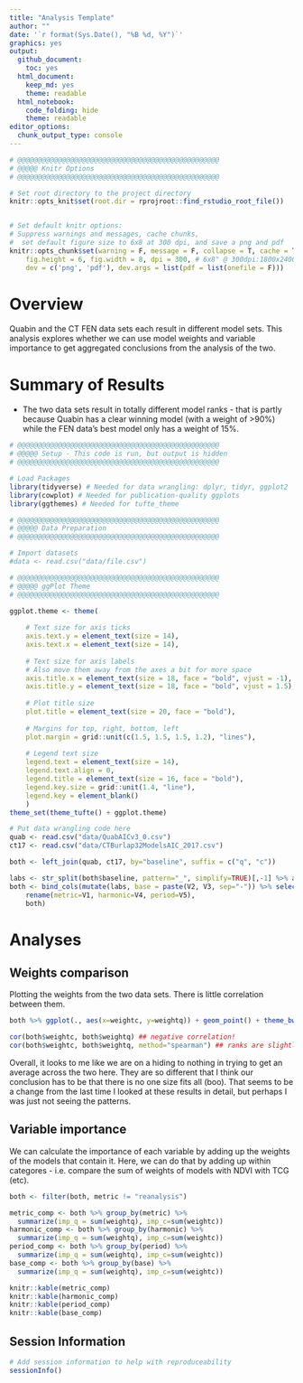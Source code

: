 ```yaml
---
title: "Analysis Template"
author: ""
date: '`r format(Sys.Date(), "%B %d, %Y")`'
graphics: yes
output:
  github_document:
    toc: yes
  html_document:
    keep_md: yes
    theme: readable
  html_notebook:
    code_folding: hide
    theme: readable
editor_options:
  chunk_output_type: console
---
```


```r
# @@@@@@@@@@@@@@@@@@@@@@@@@@@@@@@@@@@@@@@@@@@@@@@@@@
# @@@@@ Knitr Options
# @@@@@@@@@@@@@@@@@@@@@@@@@@@@@@@@@@@@@@@@@@@@@@@@@@

# Set root directory to the project directory
knitr::opts_knit$set(root.dir = rprojroot::find_rstudio_root_file())


# Set default knitr options: 
# Suppress warnings and messages, cache chunks, 
#  set default figure size to 6x8 at 300 dpi, and save a png and pdf
knitr::opts_chunk$set(warning = F, message = F, collapse = T, cache = T,
    fig.height = 6, fig.width = 8, dpi = 300, # 6x8" @ 300dpi:1800x2400=4.3MP
    dev = c('png', 'pdf'), dev.args = list(pdf = list(onefile = F)))

```



# Overview

Quabin and the CT FEN data sets each result in different model sets. This analysis explores whether we can use model weights and variable importance to get aggregated conclusions from the analysis of the two.

# Summary of Results

* The two data sets result in totally different model ranks - that is partly because Quabin has a clear winning model (with a weight of >90%) while the FEN data's best model only has a weight of 15%. 


 

```r

# @@@@@@@@@@@@@@@@@@@@@@@@@@@@@@@@@@@@@@@@@@@@@@@@@@
# @@@@@ Setup - This code is run, but output is hidden
# @@@@@@@@@@@@@@@@@@@@@@@@@@@@@@@@@@@@@@@@@@@@@@@@@@

# Load Packages
library(tidyverse) # Needed for data wrangling: dplyr, tidyr, ggplot2
library(cowplot) # Needed for publication-quality ggplots
library(ggthemes) # Needed for tufte_theme

# @@@@@@@@@@@@@@@@@@@@@@@@@@@@@@@@@@@@@@@@@@@@@@@@@@
# @@@@@ Data Preparation
# @@@@@@@@@@@@@@@@@@@@@@@@@@@@@@@@@@@@@@@@@@@@@@@@@@

# Import datasets
#data <- read.csv("data/file.csv")

# @@@@@@@@@@@@@@@@@@@@@@@@@@@@@@@@@@@@@@@@@@@@@@@@@@
# @@@@@ ggPlot Theme
# @@@@@@@@@@@@@@@@@@@@@@@@@@@@@@@@@@@@@@@@@@@@@@@@@@

ggplot.theme <- theme(
    
    # Text size for axis ticks
    axis.text.y = element_text(size = 14),
    axis.text.x = element_text(size = 14),
    
    # Text size for axis labels
    # Also move them away from the axes a bit for more space
    axis.title.x = element_text(size = 18, face = "bold", vjust = -1),
    axis.title.y = element_text(size = 18, face = "bold", vjust = 1.5),
    
    # Plot title size
    plot.title = element_text(size = 20, face = "bold"),
    
    # Margins for top, right, bottom, left
    plot.margin = grid::unit(c(1.5, 1.5, 1.5, 1.2), "lines"), 
    
    # Legend text size
    legend.text = element_text(size = 14),
    legend.text.align = 0, 
    legend.title = element_text(size = 16, face = "bold"),
    legend.key.size = grid::unit(1.4, "line"),
    legend.key = element_blank()
    )
theme_set(theme_tufte() + ggplot.theme)

```


```r

# Put data wrangling code here
quab <- read.csv("data/QuabAICv3_0.csv")
ct17 <- read.csv("data/CTBurlap32ModelsAIC_2017.csv")

both <- left_join(quab, ct17, by="baseline", suffix = c("q", "c"))

labs <- str_split(both$baseline, pattern="_", simplify=TRUE)[,-1] %>% as.data.frame()
both <- bind_cols(mutate(labs, base = paste(V2, V3, sep="-")) %>% select(-V2, -V3) %>% 
    rename(metric=V1, harmonic=V4, period=V5), 
    both)

```

# Analyses

## Weights comparison

Plotting the weights from the two data sets. There is little correlation between them.

```r
both %>% ggplot(., aes(x=weightc, y=weightq)) + geom_point() + theme_bw()

cor(both$weightc, both$weightq) ## negative correlation!
cor(both$weightc, both$weightq, method="spearman") ## ranks are slightly correlated though
```

Overall, it looks to me like we are on a hiding to nothing in trying to get an average across the two here. They are so different that I think our conclusion has to be that there is no one size fits all (boo). That seems to be a change from the last time I looked at these results in detail, but perhaps I was just not seeing the patterns.

## Variable importance
We can calculate the importance of each variable by adding up the weights of the models that contain it. Here, we can do that by adding up within categores - i.e. compare the sum of weights of models with NDVI with TCG (etc).

```r
both <- filter(both, metric != "reanalysis")

metric_comp <- both %>% group_by(metric) %>% 
  summarize(imp_q = sum(weightq), imp_c=sum(weightc))
harmonic_comp <- both %>% group_by(harmonic) %>% 
  summarize(imp_q = sum(weightq), imp_c=sum(weightc))
period_comp <- both %>% group_by(period) %>% 
  summarize(imp_q = sum(weightq), imp_c=sum(weightc))
base_comp <- both %>% group_by(base) %>% 
  summarize(imp_q = sum(weightq), imp_c=sum(weightc))

knitr::kable(metric_comp)
knitr::kable(harmonic_comp)
knitr::kable(period_comp)
knitr::kable(base_comp)


```




## Session Information

```r

# Add session information to help with reproduceability
sessionInfo()


```


